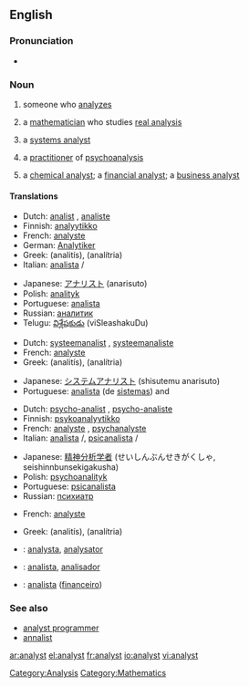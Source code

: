 ==English==

===Pronunciation===
*{{audio|en-us-analyst.ogg|Audio (US)}}

===Noun===
{{en-noun}}

# someone who [[analyze]]s
# {{mathematics}} a [[mathematician]] who studies [[real analysis]]
# {{computing}} a [[systems analyst]]
# {{psychiatry}} a [[practitioner]] of [[psychoanalysis]]
# a [[chemical analyst]]; a [[financial analyst]]; a [[business analyst]]

====Translations====
{{trans-top|person who analyzes}}
*Dutch: [[analist]] {{m}}, [[analiste]] {{f}}
*Finnish: [[analyytikko]]
*French: [[analyste]] {{m}}
*German: [[Analytiker]] {{m}}
*Greek: {{t|el|αναλυτής|m|}} (analitís), {{t|el|αναλύτρια|f|}} (analítria)
*Italian: [[analista]] {{m}}/{{f}}
{{trans-mid}}
*Japanese: [[アナリスト]] (anarisuto)
*Polish: [[analityk]] {{m}}
*Portuguese: [[analista]] {{m}}
*Russian: [[аналитик]] {{m}}
*Telugu: [[విశ్లేషకుడు]] (viSleashakuDu) {{m}}
{{trans-bottom}}

{{trans-top|systems analyst}}
*Dutch: [[systeemanalist]] {{m}}, [[systeemanaliste]] {{f}}
*French: [[analyste]] {{m}}
*Greek: {{t|el|αναλυτής|m|}} (analitís), {{t|el|αναλύτρια|f|}} (analítria)
{{trans-mid}}
*Japanese: [[システムアナリスト]] (shisutemu anarisuto)
*Portuguese: [[analista]] (de [[sistemas]]) {{m}} and {{f}}
{{trans-bottom}}

{{trans-top|psychoanalysis practitioner}}
*Dutch: [[psycho-analist]] {{m}}, [[psycho-analiste]] {{f}}
*Finnish: [[psykoanalyytikko]]
*French: [[analyste]] {{m}}, [[psychanalyste]] {{m}}
*Italian: [[analista]] {{m}}/{{f}}, [[psicanalista]] {{m}}/{{f}}
{{trans-mid}}
*Japanese: [[精神分析学者]] (せいしんぶんせきがくしゃ, seishinnbunsekigakusha)
*Polish: [[psychoanalityk]] {{m}}
*Portuguese: [[psicanalista]] {{m}}
*Russian: [[психиатр]] {{m}}
{{trans-bottom}}

{{trans-top|chemical, financial or business analyst}}
*French: [[analyste]] {{m}}
{{trans-mid}}
*Greek: {{t|el|αναλυτής|m|}} (analitís), {{t|el|αναλύτρια|f|}} (analítria)
{{trans-bottom}}

{{checktrans}}
{{trans-top|Translations to be categorised}}
*{{ttbc|Interlingua}}: [[analysta]], [[analysator]]
*{{ttbc|Spanish}}: [[analista]], [[analisador]]
*{{ttbc|Portuguese}}: [[analista]] ([[financeiro]]) {{m}}
{{trans-bottom}}

===See also===
*[[analyst programmer]]
*[[annalist]]

[[Category:Analysis]]
[[Category:Mathematics]]

[[ar:analyst]]
[[el:analyst]]
[[fr:analyst]]
[[io:analyst]]
[[vi:analyst]]